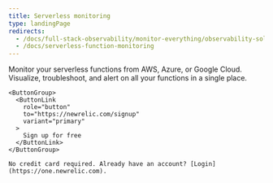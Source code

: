 ```yaml
---
title: Serverless monitoring
type: landingPage
redirects:
  - /docs/full-stack-observability/monitor-everything/observability-solutions/serverless-monitoring
  - /docs/serverless-function-monitoring
---
```


<LandingPageHero>
  <HeroContent>
    Monitor your serverless functions from AWS, Azure, or Google Cloud. Visualize, troubleshoot, and alert on all your functions in a single place.

    <ButtonGroup>
      <ButtonLink
        role="button"
        to="https://newrelic.com/signup"
        variant="primary"
      >
        Sign up for free
      </ButtonLink>
    </ButtonGroup>

    No credit card required. Already have an account? [Login](https://one.newrelic.com).
  </HeroContent>
</LandingPageHero>

<LandingPageTileGrid>
  <LandingPageTile
    title="AWS Lambda"
    href="/docs/serverless-function-monitoring/aws-lambda-monitoring/get-started/monitoring-aws-lambda-serverless-monitoring"
    icon="logo-aws"
  />

  <LandingPageTile
    title="Azure Functions"
    href="/docs/integrations/microsoft-azure-integrations/azure-integrations-list/azure-functions-monitoring-integration"
    icon="logo-azure"
  />

  <LandingPageTile
    title="Google Cloud Functions"
    href="/docs/integrations/google-cloud-platform-integrations/gcp-integrations-list/google-cloud-functions-monitoring-integration"
    icon="logo-gcloud"
  />
</LandingPageTileGrid>
